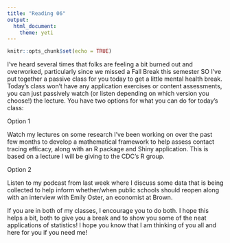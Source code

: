 ```yaml
---
title: "Reading 06"
output: 
  html_document: 
    theme: yeti
---
```


```r
knitr::opts_chunk$set(echo = TRUE)
```


I've heard several times that folks are feeling a bit burned out and overworked, particularly since we missed a Fall Break this semester SO I've put together a passive class for you today to get a little mental health break. Today's class won't have any application exercises or content assessments, you can just passively watch (or listen depending on which version you choose!) the lecture. You have two options for what you can do for today's class:

Option 1

Watch my lectures on some research I've been working on over the past few months to develop a mathematical framework to help assess contact tracing efficacy, along with an R package and Shiny application. This is based on a lecture I will be giving to the CDC's R group.

Option 2

Listen to my podcast from last week where I discuss some data that is being collected to help inform whether/when public schools should reopen along with an interview with Emily Oster, an economist at Brown.

If you are in both of my classes, I encourage you to do both. I hope this helps a bit, both to give you a break and to show you some of the neat applications of statistics! I hope you know that I am thinking of you all and here for you if you need me!
